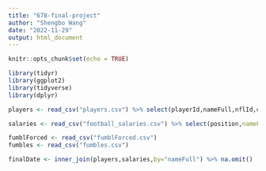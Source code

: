```yaml
---
title: "678-final-project"
author: "Shengbo Wang"
date: "2022-11-29"
output: html_document
---
```


```r
knitr::opts_chunk$set(echo = TRUE)
```

```r
library(tidyr)
library(ggplot2)
library(tidyverse)
library(dplyr)
```


```r
players <- read_csv("players.csv") %>% select(playerId,nameFull,nflId,collegeId)

salaries <- read_csv("football_salaries.csv") %>% select(position,nameFull=player,team,avg_year)

fumblForced <- read_csv("fumblForced.csv")
fumbles <- read_csv("fumbles.csv")

finalDate <- inner_join(players,salaries,by="nameFull") %>% na.omit()
```

